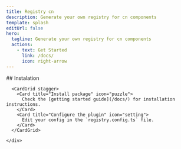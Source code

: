 ```yaml
---
title: Registry cn
description: Generate your own registry for cn components
template: splash
editUrl: false
hero:
  tagline: Generate your own registry for cn components
  actions:
    - text: Get Started
      link: /docs/
      icon: right-arrow
---
```



<div class="container-section">
  <div class="container-wrapper">
    <div class="container">
      ## Instalation

      <CardGrid stagger>
        <Card title="Install package" icon="puzzle">
          Check the [getting started guide](/docs/) for installation instructions.
        </Card>
        <Card title="Configure the plugin" icon="setting">
          Edit your config in the `registry.config.ts` file.
        </Card>
      </CardGrid>

    </div>
  </div>
</div>
